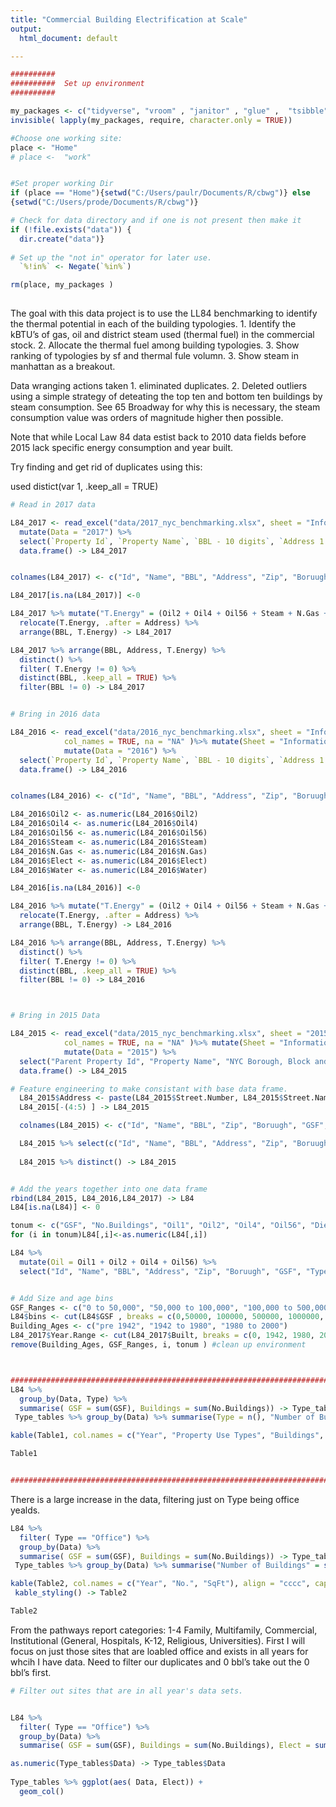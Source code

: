 ```yaml
---
title: "Commercial Building Electrification at Scale"
output: 
  html_document: default 

---
```


```r

##########
##########  Set up environment                                
##########

my_packages <- c("tidyverse", "vroom" , "janitor" , "glue" ,  "tsibble" , "tidytext","lubridate", "fable", "tsibbledata", "ggplot2", "forecast", "tseries", "rio", "zoo", "readxl", "tsibbledata", "knitr", "kableExtra", "formattable") 
invisible( lapply(my_packages, require, character.only = TRUE))

#Choose one working site:
place <- "Home"
# place <-  "work"


#Set proper working Dir 
if (place == "Home"){setwd("C:/Users/paulr/Documents/R/cbwg")} else
{setwd("C:/Users/prode/Documents/R/cbwg")}

# Check for data directory and if one is not present then make it
if (!file.exists("data")) {
  dir.create("data")}
  
# Set up the "not in" operator for later use. 
  `%!in%` <- Negate(`%in%`)

rm(place, my_packages )
  
```

The goal with this data project is to use the LL84 benchmarking to
identify the thermal potential in each of the building typologies. 1.
Identify the kBTU's of gas, oil and district steam used (thermal fuel)
in the commercial stock. 2. Allocate the thermal fuel among building
typologies. 3. Show ranking of typologies by sf and thermal fule volumn.
3. Show steam in manhattan as a breakout.

Data wranging actions taken
1. eliminated duplicates.
2. Deleted outliers using a simple strategy of deteating the top ten and bottom ten buildings by steam consumption.  See 65 Broadway for why this is necessary, the steam consumption value was orders of magnitude higher then possible. 

Note that while Local Law 84 data estist back to 2010 data fields before 2015 lack specific energy consumption and year built. 


Try finding and get rid of duplicates using this: 

used distict(var 1, .keep_all = TRUE)


```r


# Read in 2017 data 

L84_2017 <- read_excel("data/2017_nyc_benchmarking.xlsx", sheet = "Information and Metrics", col_names = TRUE, na = "NA" )%>% mutate(Sheet = "Information and Metrics") %>%   
  mutate(Data = "2017") %>%
  select(`Property Id`, `Property Name`, `BBL - 10 digits`, `Address 1 (self-reported)`, `Postal Code`, Borough, `Self-Reported Gross Floor Area (ft²)`, `Primary Property Type - Self Selected`, `Year Built`, `Number of Buildings`,`Fuel Oil #1 Use (kBtu)`, `Fuel Oil #2 Use (kBtu)`, `Fuel Oil #4 Use (kBtu)`, `Fuel Oil #5 & 6 Use (kBtu)`, `Diesel #2 Use (kBtu)`, `District Steam Use (kBtu)`, `Natural Gas Use (kBtu)`, `Electricity Use - Grid Purchase (kBtu)`, `Water Use (All Water Sources) (kgal)`, Sheet, Data ) %>%
  data.frame() -> L84_2017


colnames(L84_2017) <- c("Id", "Name", "BBL", "Address", "Zip", "Boruugh", "GSF", "Type", "Built", "No.Buildings", "Oil1", "Oil2", "Oil4", "Oil56", "Diesel", "Steam", "N.Gas", "Elect", "Water", "Sheet", "Data")

L84_2017[is.na(L84_2017)] <-0

L84_2017 %>% mutate("T.Energy" = (Oil2 + Oil4 + Oil56 + Steam + N.Gas + Elect + Water)) %>%
  relocate(T.Energy, .after = Address) %>%
  arrange(BBL, T.Energy) -> L84_2017

L84_2017 %>% arrange(BBL, Address, T.Energy) %>%
  distinct() %>%
  filter( T.Energy != 0) %>%
  distinct(BBL, .keep_all = TRUE) %>%
  filter(BBL != 0) -> L84_2017


# Bring in 2016 data 

L84_2016 <- read_excel("data/2016_nyc_benchmarking.xlsx", sheet = "Information and Metrics", 
            col_names = TRUE, na = "NA" )%>% mutate(Sheet = "Information and Metrics") %>%   
            mutate(Data = "2016") %>%
  select(`Property Id`, `Property Name`, `BBL - 10 digits`, `Address 1 (self-reported)`, `Postal Code`, Borough, `DOF Gross Floor Area`, `Primary Property Type - Self Selected`, `Year Built`, `Number of Buildings - Self-reported`,`Fuel Oil #1 Use (kBtu)`, `Fuel Oil #2 Use (kBtu)`, `Fuel Oil #4 Use (kBtu)`, `Fuel Oil #5 & 6 Use (kBtu)`, `Diesel #2 Use (kBtu)`, `District Steam Use (kBtu)`, `Natural Gas Use (kBtu)`, `Electricity Use - Grid Purchase (kBtu)`, `Water Use (All Water Sources) (kgal)`, Sheet, Data ) %>%
  data.frame() -> L84_2016


colnames(L84_2016) <- c("Id", "Name", "BBL", "Address", "Zip", "Boruugh", "GSF", "Type", "Built", "No.Buildings", "Oil1", "Oil2", "Oil4", "Oil56", "Diesel", "Steam", "N.Gas", "Elect", "Water", "Sheet", "Data") 

L84_2016$Oil2 <- as.numeric(L84_2016$Oil2)
L84_2016$Oil4 <- as.numeric(L84_2016$Oil4)
L84_2016$Oil56 <- as.numeric(L84_2016$Oil56)
L84_2016$Steam <- as.numeric(L84_2016$Steam)
L84_2016$N.Gas <- as.numeric(L84_2016$N.Gas)
L84_2016$Elect <- as.numeric(L84_2016$Elect)
L84_2016$Water <- as.numeric(L84_2016$Water)

L84_2016[is.na(L84_2016)] <-0

L84_2016 %>% mutate("T.Energy" = (Oil2 + Oil4 + Oil56 + Steam + N.Gas + Elect + Water)) %>%
  relocate(T.Energy, .after = Address) %>%
  arrange(BBL, T.Energy) -> L84_2016

L84_2016 %>% arrange(BBL, Address, T.Energy) %>%
  distinct() %>%
  filter( T.Energy != 0) %>%
  distinct(BBL, .keep_all = TRUE) %>%
  filter(BBL != 0) -> L84_2016



# Bring in 2015 Data 

L84_2015 <- read_excel("data/2015_nyc_benchmarking.xlsx", sheet = "2015 Data Reported in 2016", 
            col_names = TRUE, na = "NA" )%>% mutate(Sheet = "Information and Metrics") %>%   
            mutate(Data = "2015") %>%
  select("Parent Property Id", "Property Name", "NYC Borough, Block and Lot (BBL)", "Street Number","Street Name" , "Zip Code", "Borough", "Property GFA - Self-reported (ft²)", "Primary Property Type - Self Selected", "Year Built", "Number of Buildings - Self-reported", "Fuel Oil #1 Use (kBtu)", "Fuel Oil #2 Use (kBtu)", "Fuel Oil #4 Use (kBtu)", "Fuel Oil #5 & 6 Use (kBtu)", "Diesel #2 Use (kBtu)", "District Steam Use (kBtu)", "Natural Gas Use (kBtu)", "Electricity Use - Grid Purchase (kBtu)", "Water Use (All Water Sources) (kgal)", Sheet, Data ) %>%
  data.frame() -> L84_2015

# Feature engineering to make consistant with base data frame. 
  L84_2015$Address <- paste(L84_2015$Street.Number, L84_2015$Street.Name, sep = ' ')
  L84_2015[-(4:5) ] -> L84_2015

  colnames(L84_2015) <- c("Id", "Name", "BBL", "Zip", "Boruugh", "GSF", "Type", "Built", "No.Buildings", "Oil1", "Oil2", "Oil4", "Oil56", "Diesel", "Steam", "N.Gas", "Elect", "Water", "Sheet", "Data" , "Address")

  L84_2015 %>% select(c("Id", "Name", "BBL", "Address", "Zip", "Boruugh", "GSF", "Type", "Built", "No.Buildings", "Oil1", "Oil2", "Oil4", "Oil56", "Diesel", "Steam", "N.Gas", "Elect", "Water", "Sheet", "Data" )) -> L84_2015
  
  L84_2015 %>% distinct() -> L84_2015


# Add the years together into one data frame
rbind(L84_2015, L84_2016,L84_2017) -> L84
L84[is.na(L84)] <- 0 

tonum <- c("GSF", "No.Buildings", "Oil1", "Oil2", "Oil4", "Oil56", "Diesel", "Steam", "N.Gas", "Elect", "Water")
for (i in tonum)L84[,i]<-as.numeric(L84[,i])

L84 %>%
  mutate(Oil = Oil1 + Oil2 + Oil4 + Oil56) %>%
  select("Id", "Name", "BBL", "Address", "Zip", "Boruugh", "GSF", "Type", "Built", "No.Buildings", "Oil" , "Diesel", "Steam", "N.Gas", "Elect", "Water", "Sheet", "Data") -> L84


# Add Size and age bins
GSF_Ranges <- c("0 to 50,000", "50,000 to 100,000", "100,000 to 500,000", "500,000 to 1,000,000", "over 1,000,000")
L84$bins <- cut(L84$GSF , breaks = c(0,50000, 100000, 500000, 1000000, 9000000), dig.lab = 7 , ordered_result = TRUE, labels = GSF_Ranges ) 
Building_Ages <- c("pre 1942", "1942 to 1980", "1980 to 2000")
L84_2017$Year.Range <- cut(L84_2017$Built, breaks = c(0, 1942, 1980, 2021),dig.lab = 4, labels = Building_Ages)
remove(Building_Ages, GSF_Ranges, i, tonum ) #clean up environment



################################################################################
L84 %>%
  group_by(Data, Type) %>%
  summarise( GSF = sum(GSF), Buildings = sum(No.Buildings)) -> Type_tables
 Type_tables %>% group_by(Data) %>% summarise(Type = n(), "Number of Buildings" = sum(Buildings), "Footage" = sum(GSF)) -> Table1

kable(Table1, col.names = c("Year", "Property Use Types", "Buildings", "SqFt"), align = "cccc", caption = "Table 1 - Datasets property types quantities and areas") -> Table1

Table1


################################################################################


```
There is a large increase in the data, filtering just on Type being office yealds. 

```r
L84 %>%
  filter( Type == "Office") %>% 
  group_by(Data) %>%
  summarise( GSF = sum(GSF), Buildings = sum(No.Buildings)) -> Type_tables
 Type_tables %>% group_by(Data) %>% summarise("Number of Buildings" = sum(Buildings), "Footage" = sum(GSF)) -> Table2

kable(Table2, col.names = c("Year", "No.", "SqFt"), align = "cccc", caption = "Table 2 - Office  quantities and areas", format.args = list(big.mark = ',')) %>%
 kable_styling() -> Table2

Table2

```

From the pathways report categories:
1-4 Family, Multifamily, Commercial, Institutional (General, Hospitals, K-12, Religious, Universities). First I will focus on just those sites that are loabled office and exists in all years for whcih I have data. 
  Need to filter our duplicates and 0 bbl's take out the 0 bbl's first. 


```r

# Filter out sites that are in all year's data sets.


L84 %>%
  filter( Type == "Office") %>% 
  group_by(Data) %>%
  summarise( GSF = sum(GSF), Buildings = sum(No.Buildings), Elect = sum(Elect, na.rm = TRUE)) -> Type_tables

as.numeric(Type_tables$Data) -> Type_tables$Data
 
Type_tables %>% ggplot(aes( Data, Elect)) +
  geom_col()


```




